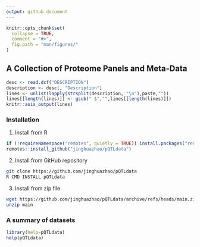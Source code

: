 ```yaml
---
output: github_document
---
```


```r
knitr::opts_chunk$set(
  collapse = TRUE,
  comment = "#>",
  fig.path = "man/figures/"
)
```

## A Collection of Proteome Panels and Meta-Data

```r
desc <- read.dcf("DESCRIPTION")
description <- desc[, "Description"]
lines <- unlist(lapply(strsplit(description, "\n"),paste,""))
lines[[length(lines)]] <- gsub(" $","",lines[[length(lines)]])
knitr::asis_output(lines)
```

### Installation

1. Install from R

```r
if (!requireNamespace("remotes", quietly = TRUE)) install.packages("remotes")
remotes::install_github("jinghuazhao/pQTLdata")
```

2. Install from GitHub repository

```bash
git clone https://github.com/jinghuazhao/pQTLdata
R CMD INSTALL pQTLdata
```

3. Install from zip file

```bash
wget https://github.com/jinghuazhao/pQTLdata/archive/refs/heads/main.zip
unzip main
```

### A summary of datasets

```r
library(help=pQTLdata)
help(pQTLdata)
```
